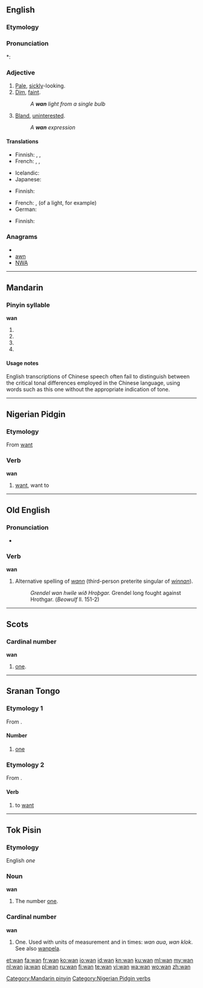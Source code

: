 {{also|Appendix:Variations of "wan"}}
==English==

===Etymology===
{{etyl|ang}} {{term|wann||dark}}

===Pronunciation===
*: {{rhymes|ɒn}}

===Adjective===
{{en-adj|wanner|wannest}}

# [[pale|Pale]], [[sickly]]-looking.
# [[dim|Dim]], [[faint]].
#: ''A '''wan''' light from a single bulb''
# [[bland|Bland]], [[uninterested]].
#: ''A '''wan''' expression''

====Translations====
{{trans-top|pale, sickly-looking}}
* Finnish: {{t-|fi|kelmeä}}, {{t|fi|kalmea}}, {{t|fi|riutunut}}
* French: {{t+|fr|blême}}, {{t|fr|pâlot}}, {{t|fr|pâlotte}}
{{trans-mid}}
* Icelandic: {{t-|is|fölur}}
* Japanese: {{t|ja|青ざめた|tr=aozameta}}
{{trans-bottom}}

{{trans-top|dim, faint}}
* Finnish: {{t-|fi|kelmeä}}
{{trans-mid}}
* French: {{t+|fr|blafard}}, {{t+|fr|blafarde}} (of a light, for example)
* German: {{t+|de|fahl}}
{{trans-bottom}}

{{trans-top|bland, uninterested}}
* Finnish: {{t-|fi|vaisu}}
{{trans-mid}}
{{trans-bottom}}

===Anagrams===
* {{alphagram|anw}}
* [[awn#English|awn]]
* [[NWA#English|NWA]]

----

==Mandarin==

===Pinyin syllable===
'''wan'''

# {{nonstandard spelling of|lang=cmn|sc=Latn|[[wān]]}}
# {{nonstandard spelling of|lang=cmn|sc=Latn|[[wán]]}}
# {{nonstandard spelling of|lang=cmn|sc=Latn|[[wǎn]]}}
# {{nonstandard spelling of|lang=cmn|sc=Latn|[[wàn]]}}

====Usage notes====
English transcriptions of Chinese speech often fail to distinguish between the critical tonal differences employed in the Chinese language, using words such as this one without the appropriate indication of tone.

[[Category:Mandarin pinyin]]

----

==Nigerian Pidgin==

===Etymology===
From {{etyl|en|pcm}} [[want]]

===Verb===
'''wan'''

# [[want]], want to

[[Category:Nigerian Pidgin verbs]]

----

==Old English==

===Pronunciation===
* {{IPA|/wɑn/|lang=ang}}

===Verb===
'''wan'''

# Alternative spelling of ''[[wann]]'' (third-person preterite singular of ''[[winnan]]'').
#: ''Grendel wan hwile wið Hroþgar.''  Grendel long fought against Hrothgar.  (''Beowulf'' ll. 151-2)

----

==Scots==

===Cardinal number===
'''wan'''

# {{context|West Central Scots|lang=sco}} [[one]].

----

==Sranan Tongo==

===Etymology 1===
From {{etyl|en|srn}} {{term|one|lang=en}}.

====Number====
{{infl|srn|number}}

# {{cardinal|lang=srn}} [[one]]

===Etymology 2===
From {{etyl|en|srn}} {{term|want|lang=en}}.

====Verb====
{{infl|srn|verb}}

# to [[want]]

----

==Tok Pisin==

===Etymology===
English ''one''

===Noun===
'''wan'''

# The number [[one]].

===Cardinal number===
'''wan'''

# One. Used with units of measurement and in times: ''wan aua'', ''wan klok''. See also [[wanpela]].

[[et:wan]]
[[fa:wan]]
[[fr:wan]]
[[ko:wan]]
[[io:wan]]
[[id:wan]]
[[kn:wan]]
[[ku:wan]]
[[ml:wan]]
[[my:wan]]
[[nl:wan]]
[[ja:wan]]
[[pl:wan]]
[[ru:wan]]
[[fi:wan]]
[[te:wan]]
[[vi:wan]]
[[wa:wan]]
[[wo:wan]]
[[zh:wan]]